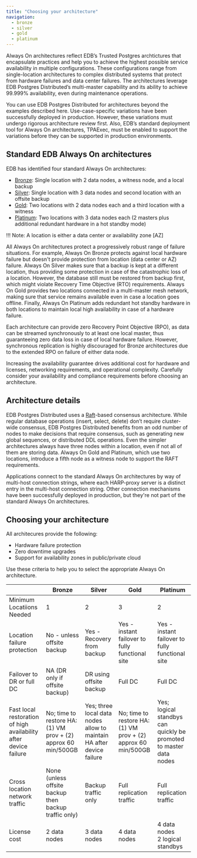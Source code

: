 ```yaml
---
title: "Choosing your architecture"
navigation:
  - bronze
  - silver
  - gold
  - platinum
---
```


Always On architectures reflect EDB’s Trusted Postgres archtictures that encapsulate practices and help you to achieve the highest possible service availability in multiple configurations. These configurations range from single-location architectures to complex distributed systems that protect from hardware failures and data center failures. The architectures leverage EDB Postgres Distributed’s multi-master capability and its ability to achieve 99.999% availability, even during maintenance operations.

You can use EDB Postgres Distributed for architectures beyond the examples described here. Use-case-specific variations have been successfully deployed in production. However, these variations must undergo rigorous architecture review first. Also, EDB’s standard deployment tool for Always On architectures, TPAExec, must be enabled to support the variations before they can be supported in production environments.

## Standard EDB Always On architectures

EDB has identified four standard Always On architectures:

-  [Bronze](bronze): Single location with 2 data nodes, a witness node, and a local backup
-  [Silver](silver): Single location with 3 data nodes and second location with an offsite backup
-  [Gold](gold): Two locations with 2 data nodes each and a third location with a witness
-  [Platinum](platinum): Two locations with 3 data nodes each (2 masters plus additional redundant hardware in a hot standby mode)

!!! Note: A location is either a data center or availability zone \[AZ\]

All Always On architectures protect a progressively robust range of failure situations. For example, Always On Bronze protects against local hardware failure but doesn't provide protection from location (data center or AZ) failure. Always On Silver makes sure that a backup is kept at a different location, thus providing some protection in case of the catastrophic loss of a location. However, the database still must be restored from backup first, which might violate Recovery Time Objective (RTO) requirements. Always On Gold provides two locations connected in a multi-master mesh network, making sure that service remains available even in case a location goes offline. Finally, Always On Platinum adds redundant hot standby hardware in both locations to maintain local high availability in case of a hardware failure.

Each architecture can provide zero Recovery Point Objective (RPO), as data can be streamed synchronously to at least one local master, thus guaranteeing zero data loss in case of local hardware failure.  However, synchronous replication is highly discouraged for Bronze architectures due to the extended RPO on failure of either data node.

Increasing the availability guarantee drives additional cost for hardware and licenses, networking requirements, and operational complexity. Carefully consider your availability and compliance requirements before choosing an architecture.

## Architecture details

EDB Postgres Distributed uses a [Raft](https://raft.github.io)-based consensus architecture. While regular database operations (insert, select, delete) don’t require cluster-wide consensus, EDB Postgres Distributed benefits from an odd number of nodes to make decisions that require consensus, such as generating new global sequences, or distributed DDL operations. Even the simpler architectures always have three nodes within a location, even if not all of them are storing data. Always On Gold and Platinum, which use two locations, introduce a fifth node as a witness node to support the RAFT requirements.

Applications connect to the standard Always On architectures by way of multi-host connection strings, where each HARP-proxy server is a distinct entry in the multi-host connection string. Other connection mechanisms have been successfully deployed in production, but they're not part of the standard Always On architectures.

## Choosing your architecture

All architecures provide the following:
* Hardware failure protection
* Zero downtime upgrades
* Support for availability zones in public/private cloud

Use these criteria to help you to select the appropriate Always On architecture.

|                             | Bronze | Silver | Gold | Platinum |
|-----------------------------|------------------|------------------|----------------|----------------------|
| Minimum Locatiions Needed   | 1   | 2   | 3     | 2    |
| Location failure protection | No - unless offsite backup | Yes - Recovery from backup | Yes - instant failover to fully functional site | Yes - instant failover to fully functional site |
| Failover to DR or full DC   | NA (DR only if offsite backup) | DR using offsite backup | Full DC | Full DC |
| Fast local restoration of high availability after device failure | No; time to restore HA: (1) VM prov + (2) approx 60 min/500GB | Yes; three local data nodes allow to maintain HA after device failure | No; time to restore HA: (1) VM prov + (2) approx 60 min/500GB | Yes; logical standbys can quickly be promoted to master data nodes |
| Cross location network traffic | None (unless offsite backup then backup traffic only) | Backup traffic only | Full replication traffic | Full replication traffic |
| License cost            | 2 data nodes      | 3 data nodes      | 4 data nodes     | 4 data nodes <br/>2 logical standbys |















